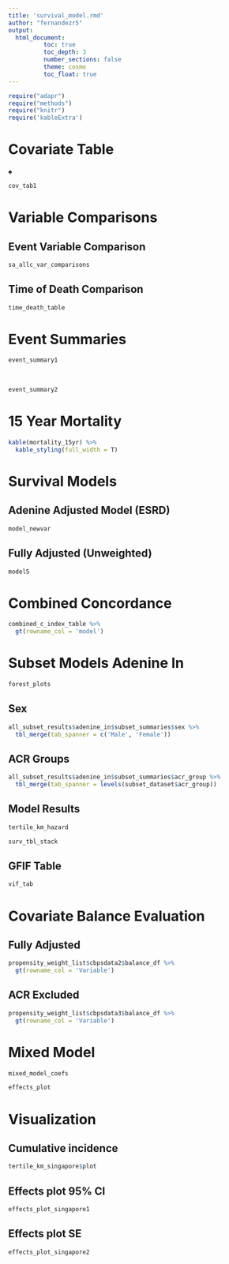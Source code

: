 ```yaml
---
title: 'survival_model.rmd'
author: "fernandezr5"
output: 
  html_document:
          toc: true  
          toc_depth: 3
          number_sections: false
          theme: cosmo
          toc_float: true
---
```

  
```r
require("adapr") 
require("methods") 
require("knitr") 
require('kableExtra')
```

# Covariate Table
♠
```r
cov_tab1
```

# Variable Comparisons

## Event Variable Comparison

```r
sa_allc_var_comparisons
```

## Time of Death Comparison

```r
time_death_table
```

# Event Summaries

```r
event_summary1
```

<br>

  ```r
event_summary2
```

# 15 Year Mortality

```r
kable(mortality_15yr) %>%
  kable_styling(full_width = T)
```

# Survival Models

## Adenine Adjusted Model (ESRD)

```r
model_newvar
```

## Fully Adjusted (Unweighted)

```r
model5
```

# Combined Concordance

```r
combined_c_index_table %>%
  gt(rowname_col = 'model')
```

# Subset Models Adenine In

```r
forest_plots
```

## Sex

```r
all_subset_results$adenine_in$subset_summaries$sex %>%
  tbl_merge(tab_spanner = c('Male', 'Female'))
```

## ACR Groups

```r
all_subset_results$adenine_in$subset_summaries$acr_group %>%
  tbl_merge(tab_spanner = levels(subset_dataset$acr_group))
```

## Model Results

```r
tertile_km_hazard
```

```r
surv_tbl_stack
```

## GFIF Table

```r
vif_tab
```

# Covariate Balance Evaluation

## Fully Adjusted

```r
propensity_weight_list$cbpsdata2$balance_df %>%
  gt(rowname_col = 'Variable')
```

## ACR Excluded

```r
propensity_weight_list$cbpsdata3$balance_df %>%
  gt(rowname_col = 'Variable')
```

# Mixed Model

```r
mixed_model_coefs
```

```r
effects_plot
```

# Visualization

## Cumulative incidence

```r
tertile_km_singapore$plot
```

## Effects plot 95% CI

```r
effects_plot_singapore1
```

## Effects plot SE

```r
effects_plot_singapore2
```
